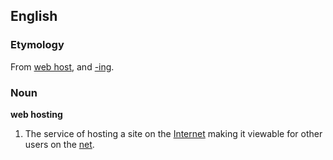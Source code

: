 ==English==
===Etymology===
From [[web host]], and [[-ing]].

===Noun===
'''web hosting'''

# The service of hosting a site on the [[Internet]] making it viewable for other users on the [[net]].